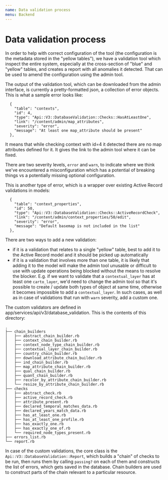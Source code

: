```yaml
---
name: Data validation process
menu: Backend
---
```


# Data validation process

In order to help with correct configuration of the tool (the configuration is the metadata stored in the "yellow tables"), we have a validation tool which inspect the entire system, especially at the cross-section of "blue" and "yellow" tables, and creates a report with all anomalies it detected. That can be used to amend the configuration using the admin tool.

The output of the validation tool, which can be downloaded from the admin interface, is currently a pretty-formatted json, a collection of error objects. This is what a sample error looks like:

```
  {
    "table": "contexts",
    "id": 4,
    "type": "Api::V3::DatabaseValidation::Checks::HasAtLeastOne",
    "link": "/content/admin/map_attributes",
    "severity": "error",
    "message": "At least one map_attribute should be present"
  },
```
It means that while checking context with id=4 it detected there are no map attributes defined for it. It gives the link to the admin tool where it can be fixed.

There are two severity levels, `error` and `warn`, to indicate where we think we've encountered a misconfiguration which has a potential of breaking things vs a potentially missing optional configuration.

This is another type of error, which is a wrapper over existing Active Record validations in models:

```
  {
    "table": "context_properties",
    "id": 50,
    "type": "Api::V3::DatabaseValidation::Checks::ActiveRecordCheck",
    "link": "/content/admin/context_properties/50/edit",
    "severity": "error",
    "message": "Default basemap is not included in the list"
  },
```

There are two ways to add a new validation:
- if it is a validation that relates to a single "yellow" table, best to add it to the Active Record model and it should be picked up automatically
- if it is a validation that involves more than one table, it is likely that adding it to the model will make the admin tool unusable or difficult to use with update operations being blocked without the means to resolve the blocker. E.g. if we want to validate that a `contextual_layer` has at least one `carto_layer`, we'd need to change the admin tool so that it's possible to create / update both types of object at same time, otherwise it becomes impossible to add a `contextual_layer`. In such cases, as well as in case of validations that run with `warn` severity, add a custom one.

The custom validators are defined in app/services/api/v3/database_validation. This is the contents of this directory:

```
.
├── chain_builders
│   ├── abstract_chain_builder.rb
│   ├── context_chain_builder.rb
│   ├── context_node_type_chain_builder.rb
│   ├── contextual_layer_chain_builder.rb
│   ├── country_chain_builder.rb
│   ├── download_attribute_chain_builder.rb
│   ├── ind_chain_builder.rb
│   ├── map_attribute_chain_builder.rb
│   ├── qual_chain_builder.rb
│   ├── quant_chain_builder.rb
│   ├── recolor_by_attribute_chain_builder.rb
│   └── resize_by_attribute_chain_builder.rb
├── checks
│   ├── abstract_check.rb
│   ├── active_record_check.rb
│   ├── attribute_present.rb
│   ├── declared_temporal_matches_data.rb
│   ├── declared_years_match_data.rb
│   ├── has_at_least_one.rb
│   ├── has_at_least_one_profile.rb
│   ├── has_exactly_one.rb
│   ├── has_exactly_one_of.rb
│   └── required_node_types_present.rb
├── errors_list.rb
└── report.rb
```

In case of the custom validations, the core class is the `Api::V3::DatabaseValidation::Report`, which builds a "chain" of checks to be run, then runs them by calling `passing?` on each of them and constructs the list of errors, which gets saved in the database. Chain builders are used to construct parts of the chain relevant to a particular resource.

